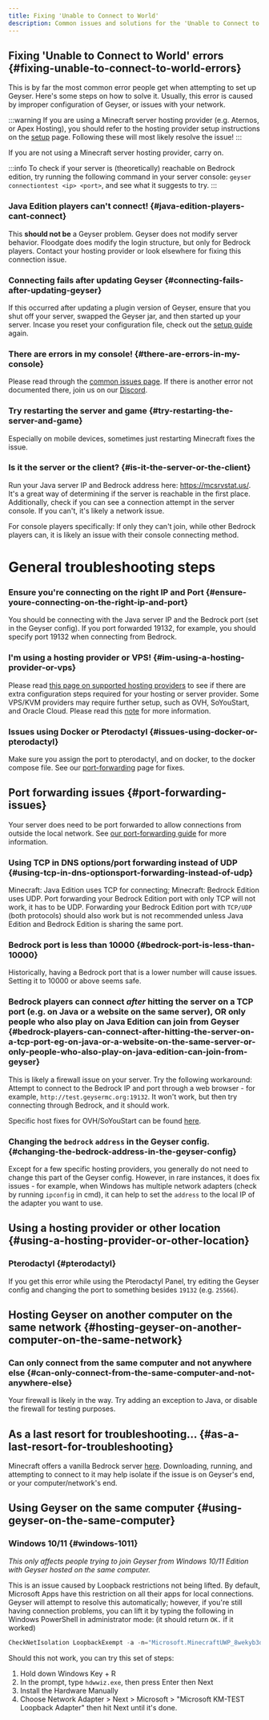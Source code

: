 ```yaml
---
title: Fixing 'Unable to Connect to World'
description: Common issues and solutions for the 'Unable to Connect to World' error.
---
```



<TroubleshootingTree />

## Fixing 'Unable to Connect to World' errors {#fixing-unable-to-connect-to-world-errors}
This is by far the most common error people get when attempting to set up Geyser. Here's some steps on how to solve it.
Usually, this error is caused by improper configuration of Geyser, or issues with your network.

:::warning
If you are using a Minecraft server hosting provider (e.g. Aternos, or Apex Hosting), you should refer to the hosting provider setup instructions on 
the [setup](/wiki/geyser/setup) page. Following these will most likely resolve the issue!
:::

If you are not using a Minecraft server hosting provider, carry on.

:::info
To check if your server is (theoretically) reachable on Bedrock edition, try running the following command in your server console: 
`geyser connectiontest <ip> <port>`, and see what it suggests to try.
:::

### Java Edition players can't connect! {#java-edition-players-cant-connect}

This **should not be** a Geyser problem. Geyser does not modify server behavior. Floodgate does modify the login structure, but only for Bedrock players. 
Contact your hosting provider or look elsewhere for fixing this connection issue.

### Connecting fails after updating Geyser {#connecting-fails-after-updating-geyser}

If this occurred after updating a plugin version of Geyser, ensure that you shut off your server, swapped the Geyser jar, and then started up your server. 
Incase you reset your configuration file, check out the [setup guide](/wiki/geyser/setup/) again.

### There are errors in my console! {#there-are-errors-in-my-console}

Please read through the [common issues page](/wiki/geyser/common-issues/). If there is another error not documented there, join us on our [Discord](https://discord.geysermc.org).

### Try restarting the server and game {#try-restarting-the-server-and-game}

Especially on mobile devices, sometimes just restarting Minecraft fixes the issue.

### Is it the server or the client? {#is-it-the-server-or-the-client}

Run your Java server IP and Bedrock address here: https://mcsrvstat.us/. It's a great way of determining if the server is reachable in the first place. 
Additionally, check if you can see a connection attempt in the server console. If you can't, it's likely a network issue.

For console players specifically: If only they can't join, while other Bedrock players can, it is likely an issue with their console connecting method.

# General troubleshooting steps

### Ensure you're connecting on the right IP and Port {#ensure-youre-connecting-on-the-right-ip-and-port}

You should be connecting with the Java server IP and the Bedrock port (set in the Geyser config). If you port forwarded 19132, for example, you should specify port 19132 when connecting from Bedrock.

### I'm using a hosting provider or VPS! {#im-using-a-hosting-provider-or-vps}

Please read [this page on supported hosting providers](/wiki/geyser/supported-hosting-providers/) to see if there are extra configuration steps required for your hosting or server provider.
Some VPS/KVM providers may require further setup, such as OVH, SoYouStart, and Oracle Cloud. Please read this [note](/wiki/geyser/port-forwarding#issues-with-specific-vpskvm-providers) for more information.

### Issues using Docker or Pterodactyl {#issues-using-docker-or-pterodactyl}
Make sure you assign the port to pterodactyl, and on docker, to the docker compose file. See our [port-forwarding](/wiki/geyser/port-forwarding#using-docker-or-pterodactyl) page for fixes.

## Port forwarding issues {#port-forwarding-issues}

Your server does need to be port forwarded to allow connections from outside the local network. See [our port-forwarding guide](/wiki/geyser/port-forwarding/) for more information.

### Using TCP in DNS options/port forwarding instead of UDP {#using-tcp-in-dns-optionsport-forwarding-instead-of-udp}

Minecraft: Java Edition uses TCP for connecting; Minecraft: Bedrock Edition uses UDP. Port forwarding your Bedrock Edition port with only TCP will not work, it has to be UDP. Forwarding your Bedrock Edition port with `TCP/UDP` (both protocols) should also work but is not recommended unless Java Edition and Bedrock Edition is sharing the same port.

### Bedrock port is less than 10000 {#bedrock-port-is-less-than-10000}

Historically, having a Bedrock port that is a lower number will cause issues. Setting it to 10000 or above seems safe.

### Bedrock players can connect *after* hitting the server on a TCP port (e.g. on Java or a website on the same server), OR only people who also play on Java Edition can join from Geyser {#bedrock-players-can-connect-after-hitting-the-server-on-a-tcp-port-eg-on-java-or-a-website-on-the-same-server-or-only-people-who-also-play-on-java-edition-can-join-from-geyser}

This is likely a firewall issue on your server. Try the following workaround:
Attempt to connect to the Bedrock IP and port through a web browser - for example, `http://test.geysermc.org:19132`. It won't work, but then try connecting through Bedrock, and it should work.

Specific host fixes for OVH/SoYouStart can be found [here](/wiki/geyser/port-forwarding#issues-with-specific-vpskvm-providers).

### Changing the `bedrock` `address` in the Geyser config. {#changing-the-bedrock-address-in-the-geyser-config}

Except for a few specific hosting providers, you generally do not need to change this part of the Geyser config. 
However, in rare instances, it does fix issues - for example, when Windows has multiple network adapters (check by running `ipconfig` in cmd), 
it can help to set the `address` to the local IP of the adapter you want to use.

## Using a hosting provider or other location {#using-a-hosting-provider-or-other-location}

### Pterodactyl {#pterodactyl}

If you get this error while using the Pterodactyl Panel, try editing the Geyser config and changing the port to something besides `19132` (e.g. `25566`).

## Hosting Geyser on another computer on the same network {#hosting-geyser-on-another-computer-on-the-same-network}

### Can only connect from the same computer and not anywhere else {#can-only-connect-from-the-same-computer-and-not-anywhere-else}

Your firewall is likely in the way. Try adding an exception to Java, or disable the firewall for testing purposes.

## As a last resort for troubleshooting... {#as-a-last-resort-for-troubleshooting}

Minecraft offers a vanilla Bedrock server [here](https://www.minecraft.net/download/server/bedrock). Downloading, running, and attempting to connect to it may help isolate if the issue is on Geyser's end, or your computer/network's end.

## Using Geyser on the same computer {#using-geyser-on-the-same-computer}

### Windows 10/11 {#windows-1011}

_This only affects people trying to join Geyser from Windows 10/11 Edition with Geyser hosted on the same computer._

This is an issue caused by Loopback restrictions not being lifted. By default, Microsoft Apps have this restriction on all their apps for local connections. Geyser will attempt to resolve this automatically; however, if you're still having connection problems, you can lift it by typing the following in Windows PowerShell in administrator mode: (it should return `OK.` if it worked)
```powershell
CheckNetIsolation LoopbackExempt -a -n="Microsoft.MinecraftUWP_8wekyb3d8bbwe"
```

Should this not work, you can try this set of steps:

1. Hold down Windows Key + R
2. In the prompt, type `hdwwiz.exe`, then press Enter then Next
3. Install the Hardware Manually
4. Choose Network Adapter > Next > Microsoft > "Microsoft KM-TEST Loopback Adapter" then hit Next until it's done.

